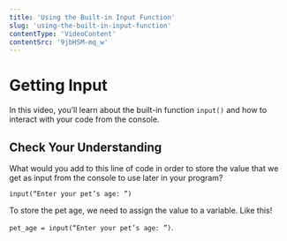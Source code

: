 ```yaml
---
title: 'Using the Built-in Input Function'
slug: 'using-the-built-in-input-function'
contentType: 'VideoContent'
contentSrc: '9jbHSM-mq_w'
---
```


# Getting Input

In this video, you’ll learn about the built-in function `input()` and how to interact with your code from the console.

## Check Your Understanding

<FlashCard>
<Prompt>

What would you add to this line of code in order to store the value that we get as input from the console to use later in your program? 

`input(“Enter your pet’s age: ”)`

</Prompt>
<Answer>

To store the pet age, we need to assign the value to a variable. Like this! 

`pet_age = input(“Enter your pet’s age: ”)`.

</Answer>
</FlashCard>